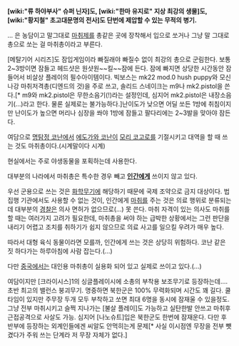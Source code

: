 '''[wiki:"류 하야부사" 슈퍼 닌자]도, [wiki:"한마 유지로" 지상 최강의 생물]도, [wiki:"황지철" 초고대문명의 전사]도 단번에 제압할 수 있는 무적의 병기.'''

... 은 농담이고 말그대로 [[마취]]제를 총같은 곳에 장착해서 입으로 쏘거나 그냥 말 그대로 총으로 쏘는 걸 마취총이라고 부른다.

[메탈기어 시리즈]도 잠입게임이라 빠질래야 빠질수 없이 최강의 총으로 군림한다. 보통 2~3방이면 잠들고 헤드샷은 원샷원~~킬~~잠에 든다. 잠에 빠지면 상당한 시간동안 잠들어서 비살상 플레이의 필수아이템이다. 빅보스는 mk22 mod.0 hush puppy와 모신나강 마취저격총(디엔드의 것)을 주로 쓰고, 솔리드 스네이크는 m9나 mk2.pistol을 쓴다.[* m9와 mk2.pistol은 무한소음기(!)라는 설정인데, 심지어 mk2.pistol은 내장소음기(...)라고 한다. 물론 실제로는 불가능하다.]난이도가 낮으면 어딜 쏘든 1방에 취침이지만 난이도가 높으면 머리나 심장을 쏴야 1방에 잠들고 팔다리에는 2~3발을 맞아야 잠든다.

여담으로 [[명탐정 코난]]에서 [[에도가와 코난]]이 [[모리 코고로]]를 기절시키고 대역을 할 때 쓰는 것도 마취총이다.(시계말이다 시계)

현실에서는 주로 야생동물을 포획하는데 사용한다.

대부분의 나라에서 마취총은 특수한 경우 빼고 '''[[인간]]에게''' 쓰이지 않고 있다.

우선 군용으로 쓰는 것은 [[화학무기]]에 해당하기 때문에 국제 조약으로 금지 대상이다. 법 집행 기관에서도 사용할 수 없는 것이, 인간에게 [[마취]]를 주는 것은 의료 행위로 분류되는데 대부분의 [[경찰]]은 의사 면허가 없으므로(…) 못 쓴다. 마취 자격이 있는 의사도 마취를 할 때는 여러가지 고려가 필요한데, 마취총을 써야 하는 급박한 상황에서는 그런 판단을 내리기 어렵고 조치를 취하기가 쉽지 않으므로 의료 사고를 일으킬 우려가 매우 높다.

따라서 대형 육식 동물이라면 모를까, 인간에게 쓰는 것은 상당히 위험하다. 코난 같은 짓 하다가는 하루아침에 사람 잡는다.(…)

다만 [[중국]]에서는 대인용 마취총이 실용화 되어 있고 실제로 쓰이고 있다.(…)

여담이지만 [크라이시스]1의 싱글플레이시에 소총의 부착용 보조무기로 등장하는데....초반 최고의 밸런스 붕괴무기.
명중하면 북한군은 100% 무력화되며 시간도 꽤 길다. 쿨타임이 있지만 주무장 두개 모두 부착하고 쏘면 최대 6명을 동시에 잠재울 수 있을정도. 그냥 전부 마취시키고 슬쩍 지나가는 [불살 플레이]도 가능하고 실탄한발 안쓰고 마취후 근접공격으로 사살도 가능. 심지어 [나노슈트]입은 북한군도 한번에 잠재운다. 다만 후반부에 등장하는 외계인들에겐 씨알도 안먹히는게 문제[* 사실 이시점엔 무장을 전부 뺏겼다가 주워 쓰는 단계라 저 무장 자체가 없다.]
